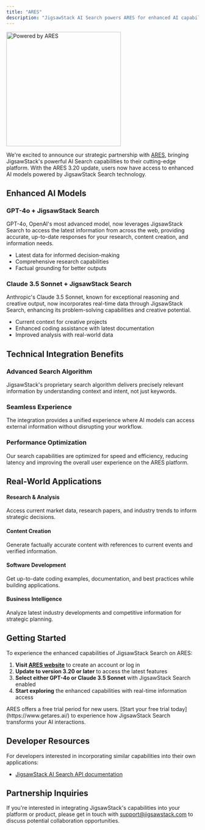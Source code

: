 ```yaml
---
title: "ARES"
description: "JigsawStack AI Search powers ARES for enhanced AI capabilities"
---
```


<img
  className="mx-auto mb-8"
  src="/images/ares_logo.png"
  alt="Powered by ARES"
  height="300"
  width="300"
/>

We're excited to announce our strategic partnership with [ARES](https://www.getares.ai/), bringing JigsawStack's powerful AI Search capabilities to their cutting-edge platform. With the ARES 3.20 update, users now have access to enhanced AI models powered by JigsawStack Search technology.

## Enhanced AI Models

### GPT-4o + JigsawStack Search

GPT-4o, OpenAI's most advanced model, now leverages JigsawStack Search to access the latest information from across the web, providing accurate, up-to-date responses for your research, content creation, and information needs.

- Latest data for informed decision-making
- Comprehensive research capabilities
- Factual grounding for better outputs

### Claude 3.5 Sonnet + JigsawStack Search

Anthropic's Claude 3.5 Sonnet, known for exceptional reasoning and creative output, now incorporates real-time data through JigsawStack Search, enhancing its problem-solving capabilities and creative potential.

- Current context for creative projects
- Enhanced coding assistance with latest documentation
- Improved analysis with real-world data

## Technical Integration Benefits

### Advanced Search Algorithm
JigsawStack's proprietary search algorithm delivers precisely relevant information by understanding context and intent, not just keywords.

### Seamless Experience
The integration provides a unified experience where AI models can access external information without disrupting your workflow.

### Performance Optimization
Our search capabilities are optimized for speed and efficiency, reducing latency and improving the overall user experience on the ARES platform.

## Real-World Applications

<div className="grid grid-cols-1 md:grid-cols-2 gap-4 mb-6">
  <div className="p-4 border rounded-lg">
    <h4 className="font-bold">Research & Analysis</h4>
    <p>Access current market data, research papers, and industry trends to inform strategic decisions.</p>
  </div>
  <div className="p-4 border rounded-lg">
    <h4 className="font-bold">Content Creation</h4>
    <p>Generate factually accurate content with references to current events and verified information.</p>
  </div>
  <div className="p-4 border rounded-lg">
    <h4 className="font-bold">Software Development</h4>
    <p>Get up-to-date coding examples, documentation, and best practices while building applications.</p>
  </div>
  <div className="p-4 border rounded-lg">
    <h4 className="font-bold">Business Intelligence</h4>
    <p>Analyze latest industry developments and competitive information for strategic planning.</p>
  </div>
</div>

## Getting Started

To experience the enhanced capabilities of JigsawStack Search on ARES:

1. **Visit [ARES website](https://www.getares.ai/)** to create an account or log in
2. **Update to version 3.20 or later** to access the latest features
3. **Select either GPT-4o or Claude 3.5 Sonnet** with JigsawStack Search enabled
4. **Start exploring** the enhanced capabilities with real-time information access

<Info>
  ARES offers a free trial period for new users. [Start your free trial today](https://www.getares.ai/) to experience how JigsawStack Search transforms your AI interactions.
</Info>

## Developer Resources

For developers interested in incorporating similar capabilities into their own applications:

- [JigsawStack AI Search API documentation](/docs/api-reference/web/ai-search)

## Partnership Inquiries

If you're interested in integrating JigsawStack's capabilities into your platform or product, please get in touch with support@jigsawstack.com to discuss potential collaboration opportunities.